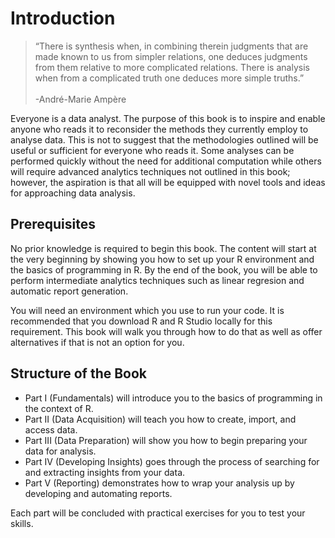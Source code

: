 # Introduction

> "There is synthesis when, in combining therein judgments that are made known to us from simpler relations, one deduces judgments from them relative to more complicated relations. There is analysis when from a complicated truth one deduces more simple truths."  <br><br> -André-Marie Ampère

Everyone is a data analyst. The purpose of this book is to inspire and enable anyone who reads it to reconsider the methods they currently employ to analyse data. This is not to suggest that the methodologies outlined will be useful or sufficient for everyone who reads it. Some analyses can be performed quickly without the need for additional computation while others will require advanced analytics techniques not outlined in this book; however, the aspiration is that all will be equipped with novel tools and ideas for approaching data analysis.

<!-- While I have specialized in analytics techniques through my M.S. in Data Analytics, B.S. in Business Analytics, and now my career as an Analytics Manager- I don't believe that specialization is required to begin using these techniques. -->

## Prerequisites

No prior knowledge is required to begin this book. The content will start at the very beginning by showing you how to set up your R environment and the basics of programming in R. By the end of the book, you will be able to perform intermediate analytics techniques such as linear regresion and automatic report generation.

You will need an environment which you use to run your code. It is recommended that you download R and R Studio locally for this requirement. This book will walk you through how to do that as well as offer alternatives if that is not an option for you.

## Structure of the Book

- Part I (Fundamentals) will introduce you to the basics of programming in the context of R.
- Part II (Data Acquisition) will teach you how to create, import, and access data.
- Part III (Data Preparation) will show you how to begin preparing your data for analysis.
- Part IV (Developing Insights) goes through the process of searching for and extracting insights from your data.
- Part V (Reporting) demonstrates how to wrap your analysis up by developing and automating reports.

Each part will be concluded with practical exercises for you to test your skills.